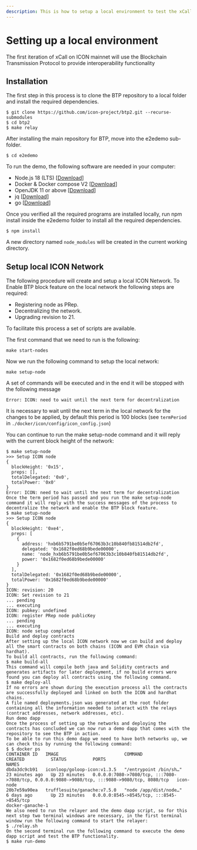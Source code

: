```yaml
---
description: This is how to setup a local environment to test the xCall functionality.
---
```



# Setting up a local environment

<Callout type="info" emoji="💡">
  The first iteration of xCall on ICON mainnet will use the Blockchain Transmission Protocol to provide interoperability functionality
</Callout>

## Installation

The first step in this process is to clone the BTP repository to a local folder and install the required dependencies.

```filename="" copy
$ git clone https://github.com/icon-project/btp2.git --recurse-submodules
$ cd btp2
$ make relay
```

After installing the main repository for BTP, move into the e2edemo sub-folder.

```filename="" copy
$ cd e2edemo
```

To run the demo, the following software are needed in your computer:

* Node.js 18 (LTS) [[Download](https://nodejs.org/en/download/)]
* Docker & Docker compose V2 [[Download](https://docs.docker.com/compose/install/)]
* OpenJDK 11 or above [[Download](https://adoptium.net/)]
* jq [[Download](https://github.com/stedolan/jq)]
* go [[Download](https://go.dev/doc/install)]

Once you verified all the required programs are installed locally, run npm install inside the e2edemo folder to install all the required dependencies.

```filename="" copy
$ npm install
```

A new directory named ```node_modules``` will be created in the current working directory.

## Setup local ICON Network

The following procedure will create and setup a local ICON Network. To Enable BTP block feature on the local network the following steps are required:

* Registering node as PRep.
* Decentralizing the network.
* Upgrading revision to 21.

To facilitate this process a set of scripts are available.

The first command that we need to run is the following:
    
```filename="" copy
make start-nodes
```
Now we run the following command to setup the local network:

```filename="" copy
make setup-node
```

A set of commands will be executed and in the end it will be stopped with the following message

```filename="" copy
Error: ICON: need to wait until the next term for decentralization
``` 

It is necessary to wait until the next term in the local network for the changes to be applied, by default this period is 100 blocks (see ```termPeriod``` in ```./docker/icon/config/icon_config.json```)

You can continue to run the make setup-node command and it will reply with the current block height of the network:

```filename="" copy
$ make setup-node
>>> Setup ICON node
{
  blockHeight: '0x15',
  preps: [],
  totalDelegated: '0x0',
  totalPower: '0x0'
}
Error: ICON: need to wait until the next term for decentralization
Once the term period has passed and you run the make setup-node command it will reply with the success messages of the process to decentralize the network and enable the BTP block feature.
$ make setup-node
>>> Setup ICON node
{
  blockHeight: '0xe4',
  preps: [
    {
      address: 'hxb6b5791be0b5ef67063b3c10b840fb81514db2fd',
      delegated: '0x1682f0ed68b9bede00000',
      name: 'node_hxb6b5791be0b5ef67063b3c10b840fb81514db2fd',
      power: '0x1682f0ed68b9bede00000'
    }
  ],
  totalDelegated: '0x1682f0ed68b9bede00000',
  totalPower: '0x1682f0ed68b9bede00000'
}
ICON: revision: 20
ICON: Set revision to 21
... pending
... executing
ICON: pubkey: undefined
ICON: register PRep node publicKey
... pending
... executing
ICON: node setup completed
Build and deploy contracts
After setting up the local ICON network now we can build and deploy all the smart contracts on both chains (ICON and EVM chain via hardhat).
To build all contracts, run the following command:
$ make build-all
This command will compile both java and Solidity contracts and generates artifacts for later deployment, if no build errors were found you can deploy all contracts using the following command.
$ make deploy-all
If no errors are shown during the execution process all the contracts are successfully deployed and linked on both the ICON and hardhat chains.
A file named deployments.json was generated at the root folder containing all the information needed to interact with the relays (contract addresses, network addresses, etc).
Run demo dapp
Once the process of setting up the networks and deploying the contracts has concluded we can now run a demo dapp that comes with the repository to see the BTP in action.
To be able to run this demo dapp we need to have both networks up, we can check this by running the following command:
$ $ docker ps
CONTAINER ID   IMAGE                         COMMAND                  CREATED          STATUS          PORTS                                                                                            NAMES
dbda3dc9cb91   iconloop/goloop-icon:v1.3.5   "/entrypoint /bin/sh…"   23 minutes ago   Up 23 minutes   0.0.0.0:7080->7080/tcp, :::7080->7080/tcp, 0.0.0.0:9080->9080/tcp, :::9080->9080/tcp, 8080/tcp   icon-node
20b7e59a90ea   trufflesuite/ganache:v7.5.0   "node /app/dist/node…"   6 days ago       Up 23 minutes   0.0.0.0:8545->8545/tcp, :::8545->8545/tcp                                                        docker-ganache-1
We also need to run the relayer and the demo dapp script, so for this next step two terminal windows are necessary, in the first terminal window run the following command to start the relayer:
$ ./relay.sh
On the second terminal run the following command to execute the demo dapp script and test the BTP functionality.
$ make run-demo
```